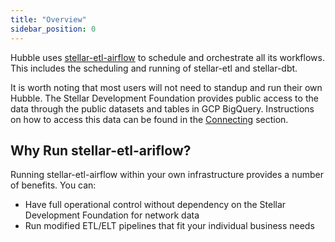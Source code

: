 ```yaml
---
title: "Overview"
sidebar_position: 0
---
```


Hubble uses [stellar-etl-airflow](https://github.com/stellar/stellar-etl-airflow) to schedule and orchestrate all its workflows. This includes the scheduling and running of stellar-etl and stellar-dbt.

It is worth noting that most users will not need to standup and run their own Hubble. The Stellar Development Foundation provides public access to the data through the public datasets and tables in GCP BigQuery. Instructions on how to access this data can be found in the [Connecting](https://developers.stellar.org/network/hubble/connecting) section.

## Why Run stellar-etl-ariflow?

Running stellar-etl-airflow within your own infrastructure provides a number of benefits. You can:

- Have full operational control without dependency on the Stellar Development Foundation for network data
- Run modified ETL/ELT pipelines that fit your individual business needs
